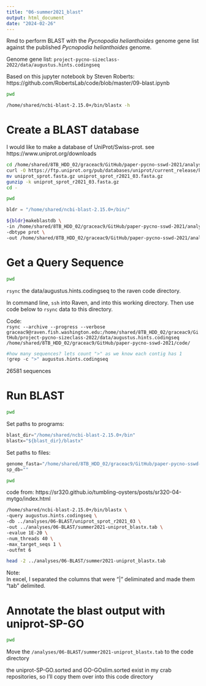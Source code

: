 ```yaml
---
title: "06-summer2021_blast"
output: html_document
date: "2024-02-26"
---
```

Rmd to perform BLAST with the _Pycnopodia helianthoides_ genome gene list against the published _Pycnopodia helianthoides_ genome. 

Genome gene list: `project-pycno-sizeclass-2022/data/augustus.hints.codingseq`

Based on this jupyter notebook by Steven Roberts: https://github.com/RobertsLab/code/blob/master/09-blast.ipynb 

```bash
pwd
```

```bash
/home/shared/ncbi-blast-2.15.0+/bin/blastx -h
```


# Create a BLAST database
I would like to make a database of UniProt/Swiss-prot. see https://www.uniprot.org/downloads 

```bash
cd /home/shared/8TB_HDD_02/graceac9/GitHub/paper-pycno-sswd-2021/analyses/06-BLAST
curl -O https://ftp.uniprot.org/pub/databases/uniprot/current_release/knowledgebase/complete/uniprot_sprot.fasta.gz
mv uniprot_sprot.fasta.gz uniprot_sprot_r2021_03.fasta.gz
gunzip -k uniprot_sprot_r2021_03.fasta.gz
cd -
```

```bash
pwd
```

```python
bldr = "/home/shared/ncbi-blast-2.15.0+/bin/"
```

```bash
${bldr}makeblastdb \
-in /home/shared/8TB_HDD_02/graceac9/GitHub/paper-pycno-sswd-2021/analyses/06-BLAST/uniprot_sprot_r2021_03.fasta \
-dbtype prot \
-out /home/shared/8TB_HDD_02/graceac9/GitHub/paper-pycno-sswd-2021/analyses/06-BLAST/uniprot_sprot_r2021_03
```

# Get a Query Sequence
```bash
pwd
```

`rsync` the data/augustus.hints.codingseq to the raven code directory. 

In command line, `ssh` into Raven, and into this working directory. Then use code below to `rsync` data to this directory.

Code:    
`rsync --archive --progress --verbose graceac9@raven.fish.washington.edu:/home/shared/8TB_HDD_02/graceac9/GitHub/project-pycno-sizeclass-2022/data/augustus.hints.codingseq /home/shared/8TB_HDD_02/graceac9/GitHub/paper-pycno-sswd-2021/code/`


```python
#how many sequences? lets count ">" as we know each contig has 1
!grep -c ">" augustus.hints.codingseq
```
26581 sequences 

# Run BLAST

```bash
pwd
```


Set paths to programs:
```python
blast_dir="/home/shared/ncbi-blast-2.15.0+/bin"
blastx="${blast_dir}/blastx"
```

Set paths to files:
```python
genome_fasta="/home/shared/8TB_HDD_02/graceac9/GitHub/paper-pycno-sswd-2021/code/augustus.hints.codingseq"
sp_db=""
```

```bash
pwd
```

code from: https://sr320.github.io/tumbling-oysters/posts/sr320-04-mytgo/index.html 

```bash
/home/shared/ncbi-blast-2.15.0+/bin/blastx \
-query augustus.hints.codingseq \
-db ../analyses/06-BLAST/uniprot_sprot_r2021_03 \
-out ../analyses/06-BLAST/summer2021-uniprot_blastx.tab \
-evalue 1E-20 \
-num_threads 40 \
-max_target_seqs 1 \
-outfmt 6
```

```bash
head -2 ../analyses/06-BLAST/summer2021-uniprot_blastx.tab
```

Note:    
In excel, I separated the columns that were "|" deliminated and made them "tab" delimited. 


# Annotate the blast output with uniprot-SP-GO
```bash
pwd
```

Move the `/analyses/06-BLAST/summer2021-uniprot_blastx.tab` to the code directory

the uniprot-SP-GO.sorted and GO-GOslim.sorted exist in my crab repositories, so I'll copy them over into this code directory






